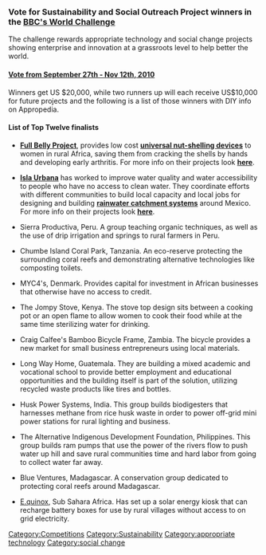 ===Vote for Sustainability and Social Outreach Project winners in the '''[http://www.theworldchallenge.co.uk/  BBC's World Challenge]''' ===
The challenge rewards appropriate technology and social change projects showing enterprise and innovation at a grassroots level to help better the world.

====[http://www.theworldchallenge.co.uk/  Vote from September 27th - Nov 12th, 2010]====
Winners get US $20,000, while two runners up will each receive US$10,000 for future projects and the following is a list of those winners with DIY info on Appropedia. 

====List of Top Twelve finalists====
*'''[[Full Belly Project]]''', provides low cost '''[[Introduction to making the Full Belly Project Universal Nut Sheller| universal nut-shelling devices]]''' to women in rural Africa, saving them from cracking the shells by hands and developing early arthritis.   For more info on their projects look '''[[Introduction to making the Full Belly Project Universal Nut Sheller| here]]'''. 

*'''[[Isla Urbana]]''' has worked to improve water quality and water accessibility to people who have no access to clean water.  They coordinate efforts with different communities to build local capacity and local jobs for designing and building '''[[Rainwater catchment at Isla Urbana| rainwater catchment systems]]''' around Mexico. For more info on their projects look '''[[Rainwater catchment at Isla Urbana| here]]'''. 

*Sierra Productiva, Peru.  A group teaching organic techniques, as well as the use of drip irrigation and springs to rural farmers in Peru. 

*Chumbe Island Coral Park, Tanzania.  An eco-reserve protecting the surrounding coral reefs and demonstrating alternative technologies like composting toilets.

*MYC4's, Denmark. Provides capital for investment in African businesses that otherwise have no access to credit.  

*The Jompy Stove, Kenya.  The stove top design sits between a cooking pot or an open flame to allow women to cook their food while at the same time sterilizing water for drinking.  

*Craig Calfee's Bamboo Bicycle Frame, Zambia.  The bicycle provides a new market for small business entrepreneurs using local materials.

* Long Way Home, Guatemala.  They are building a mixed academic and vocational school to provide better employment and educational opportunities and the building itself is part of the solution, utilizing recycled waste products like tires and bottles.  

*Husk Power Systems, India.  This group builds biodigesters that harnesses methane from rice husk waste in order to power off-grid mini power stations for rural lighting and business. 

*The Alternative Indigenous Development Foundation, Philippines. This group builds ram pumps that use the power of the rivers flow to push water up hill and save rural communities time and hard labor from going to collect water far away. 

*Blue Ventures, Madagascar.  A conservation group dedicated to protecting coral reefs around Madagascar. 

*[[E.quinox]], Sub Sahara Africa. Has set up a solar energy kiosk that can recharge battery boxes for use by rural villages without access to on grid electricity.

[[Category:Competitions]]
[[Category:Sustainability]]
[[Category:appropriate technology]]
[[Category:social change]]